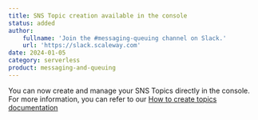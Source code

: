 ```yaml
---
title: SNS Topic creation available in the console
status: added
author:
    fullname: 'Join the #messaging-queuing channel on Slack.'
    url: 'https://slack.scaleway.com'
date: 2024-01-05
category: serverless
product: messaging-and-queuing
---
```


You can now create and manage your SNS Topics directly in the console. 
For more information, you can refer to our [How to create topics documentation](https://www.scaleway.com/en/docs/serverless/messaging/how-to/create-manage-topics/)

